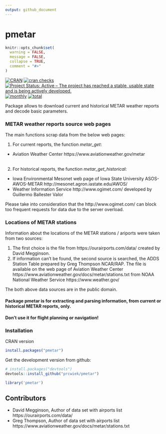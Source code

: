 ```yaml
---
output: github_document
--- 
```

pmetar
======

<!-- README.md is generated from README.Rmd. Please edit that file -->

```r
knitr::opts_chunk$set(
  warning = FALSE,
  message = FALSE,
  collapse = TRUE,
  comment = "#>"
)
```

<!-- badges: start -->
[![CRAN](https://www.r-pkg.org/badges/version/pmetar)](https://cran.r-project.org/package=pmetar)
[![cran checks](https://cranchecks.info/badges/worst/pmetar)](https://cranchecks.info/pkgs/pmetar)
[![Project Status: Active – The project has reached a stable, usable state and is being actively developed.](https://www.repostatus.org/badges/latest/active.svg)](https://www.repostatus.org/#active)
[![monthly](https://cranlogs.r-pkg.org/badges/pmetar)](https://www.rpackages.io/package/pmetar) 
[![total](https://cranlogs.r-pkg.org/badges/grand-total/pmetar)](https://www.rpackages.io/package/pmetar)
<!-- badges: end -->

Package allows to download current and historical METAR weather reports and decode basic parameters.

### METAR weather reports source web pages
The main functions scrap data from the below web pages:

1. For current reports, the function *metar_get*:

* Aviation Weather Center https://www.aviationweather.gov/metar</li><br>

2. For historical reports, the function *metar_get_historical*:

* Iowa Environmental Mesonet web page of Iowa State University
ASOS-AWOS-METAR http://mesonet.agron.iastate.edu/AWOS/</li>
* Weather Information Service http://www.ogimet.com/ developed by Guillermo Ballester Valor

Please take into consideration that the http://www.ogimet.com/ can block too frequent requests for data due to the server overload. <br>

### Locations of METAR stations
Information about the locations of the METAR stations / ariports were taken from two sources:

1. The first choice is the file from https://ourairports.com/data/ created by David Megginson.
2. If information can't be found, the second source is searched, the ADDS Station Table prepared by Greg Thompson NCAR/RAP. The file is available on the web page of Aviation Weather Center https://www.aviationweather.gov/docs/metar/stations.txt 
from NOAA National Weather Service https://www.weather.gov/

The both above data sources are in the public domain.

#### Package pmetar is for extracting and parsing information, from current or historical METAR reports, only.

#### Don't use it for flight planning or navigation!

### Installation

CRAN version

```r
install.packages("pmetar")
```

Get the development version from github:

```r
# install.packages("devtools")
devtools::install_github("prcwiek/pmetar")
```

```r
library('pmetar')
```

## Contributors

* David Megginson, Author of data set with airports list https://ourairports.com/data/
* Greg Thompson, Author of data set with airports list https://www.aviationweather.gov/docs/metar/stations.txt


